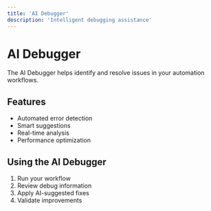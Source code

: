 ```yaml
---
title: 'AI Debugger'
description: 'Intelligent debugging assistance'
---
```


# AI Debugger

The AI Debugger helps identify and resolve issues in your automation workflows.

## Features

- Automated error detection
- Smart suggestions
- Real-time analysis
- Performance optimization

## Using the AI Debugger

1. Run your workflow
2. Review debug information
3. Apply AI-suggested fixes
4. Validate improvements 